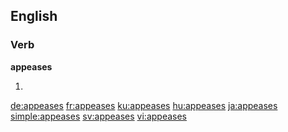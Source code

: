 ==English==

===Verb===
'''appeases'''

# {{third-person singular of|appease}}

[[de:appeases]]
[[fr:appeases]]
[[ku:appeases]]
[[hu:appeases]]
[[ja:appeases]]
[[simple:appeases]]
[[sv:appeases]]
[[vi:appeases]]